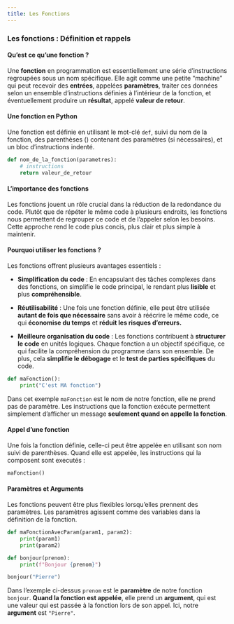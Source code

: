 ```yaml
---
title: Les Fonctions
---
```


### Les fonctions : Définition et rappels

#### Qu'est ce qu'une fonction ?

<p id=textIntro>Une **fonction** en programmation est essentiellement une série d'instructions regroupées sous un nom spécifique. Elle agit comme une petite "machine" qui peut recevoir des **entrées**, appelées **paramètres**, traiter ces données selon un ensemble d'instructions définies à l'intérieur de la fonction, et éventuellement produire un **résultat**, appelé **valeur de retour**.</p>

#### Une fonction en Python
<p id=textIntro>Une fonction est définie en utilisant le mot-clé `def`, suivi du nom de la fonction, des parenthèses () contenant des paramètres (si nécessaires), et
un bloc d'instructions indenté.</p>

```python
def nom_de_la_fonction(parametres):
    # instructions
    return valeur_de_retour
```

#### L'importance des fonctions
<p id=textIntro>Les fonctions jouent un rôle crucial dans la réduction de la redondance du code. Plutôt que de répéter le même code à plusieurs endroits, les fonctions nous permettent de regrouper ce code et de l'appeler selon les besoins. Cette approche rend le code plus concis, plus clair et plus simple à maintenir.</p>

#### Pourquoi utiliser les fonctions ?
<p id=textIntro>Les fonctions offrent plusieurs avantages essentiels : 
<ul>
<li><p id=textIntro>**Simplification du code** : En encapsulant des tâches complexes dans des fonctions, on simplifie le code principal, le rendant plus **lisible** et plus **compréhensible**.</p></li>
<li><p id=textIntro>**Réutilisabilité** : Une fois une fonction définie, elle peut être utilisée **autant de fois que nécessaire** sans avoir à réécrire le même code, ce qui **économise du temps** et **réduit les risques d'erreurs.**</p></li>
<li><p id=textIntro>**Meilleure organisation du code** : Les fonctions contribuent à **structurer le code** en unités logiques. Chaque fonction a un objectif spécifique, ce qui facilite la compréhension du programme dans son ensemble. De plus, cela **simplifie le débogage** et le **test de parties spécifiques** du code.</p></li>
</ul>
</p>

```python
def maFonction():
    print("C'est MA fonction")
```

<p id=textIntro>Dans cet exemple `maFonction` est le nom de notre fonction, elle ne prend pas de paramètre. Les instructions que la fonction exécute permettent simplement d'afficher un message **seulement quand on appelle la fonction**.</p>

#### Appel d'une fonction
<p id=textIntro>Une fois la fonction définie, celle-ci peut être appelée en utilisant son nom suivi de parenthèses. Quand elle est appelée, les instructions qui la composent sont executés :</p>

```python
maFonction()
```

#### Paramètres et Arguments
<p id=textIntro>Les fonctions peuvent être plus flexibles lorsqu'elles prennent des paramètres. Les paramètres agissent comme des variables dans la définition de la
fonction.</p>

```python
def maFonctionAvecParam(param1, param2):
    print(param1)
    print(param2)

def bonjour(prenom):
    print(f"Bonjour {prenom}")

bonjour("Pierre")
```

<p id=textIntro>Dans l'exemple ci-dessus `prenom` est le **paramètre** de notre fonction `bonjour`. **Quand la fonction est appelée**, elle prend un **argument**, qui est une valeur qui est passée à la fonction lors de son appel. Ici, notre **argument** est `"Pierre"`.</p>

